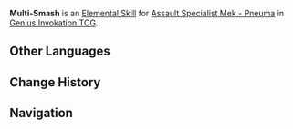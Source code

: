 {{Genius Invokation TCG Skill Infobox
|id         = 33072
|image      = Multi-Smash Character Card Skill.png
|type       = Elemental Skill
|character  = Assault Specialist Mek - Pneuma
|element    = Pyro
|matching   = 3
|effect     = Deals 1 {{color|Pyro DMG}} and performs "'''Prepare Skill'''" for '''[[Tracking Truncheon]]'''.
|order      = 2
}}
'''Multi-Smash''' is an [[Character Card Elemental Skill|Elemental Skill]] for [[Assault Specialist Mek - Pneuma (Character Card)|Assault Specialist Mek - Pneuma]] in [[Genius Invokation TCG]].

==Other Languages==
{{Other Languages
|en      = Multi-Smash
|zhs     = 多重钝击
|zhs_rm  = 
|zht     = 多重鈍擊
|zht_rm  = 
|zh_tl   = 
|ja      = 多重鈍撃
|ja_rm   = Tajuu Dongeki{{Assumed}}
|ja_tl   = 
|ko      = 다중 둔격
|ko_rm   = 
|ko_tl   = 
|es      = Multiabatimiento
|es_tl   = Multi Knockdown
|fr      = Matraquage multiple
|fr_tl   = Multiple Bludgeoning
|ru      = Мульти-побоище
|ru_tl   = 
|th      = Multi-Smash
|vi      = Đập Mạnh Liên Tục
|vi_tl   = 
|de      = Stumpfe Komboschläge
|de_tl   = Blunt Combo Smashes
|id      = Multi-Smash
|pt      = Golpes Múltiplos
|pt_tl   = 
|tr      = Çoklu Saldırı
|tr_tl   = 
|it      = Abbattimento multiplo
|it_tl   = 
}}

==Change History==
{{Change History|4.3}}

==Navigation==
{{Genius Invokation TCG Skill Navbox|Assault Specialist Mek - Pneuma}}